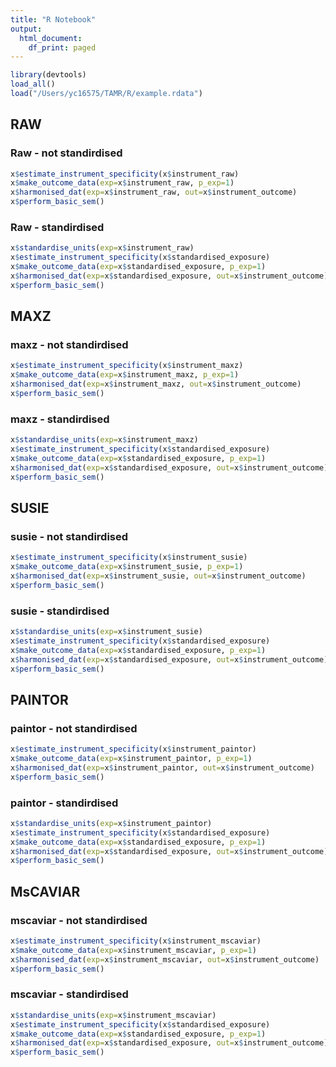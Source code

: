 ```yaml
---
title: "R Notebook"
output:
  html_document:
    df_print: paged
---
```



```r
library(devtools)
load_all()
load("/Users/yc16575/TAMR/R/example.rdata")
```


## RAW
### Raw - not standirdised 
```r
x$estimate_instrument_specificity(x$instrument_raw)
x$make_outcome_data(exp=x$instrument_raw, p_exp=1)
x$harmonised_dat(exp=x$instrument_raw, out=x$instrument_outcome)
x$perform_basic_sem()
```

### Raw - standirdised 
```r
x$standardise_units(exp=x$instrument_raw)
x$estimate_instrument_specificity(x$standardised_exposure)
x$make_outcome_data(exp=x$standardised_exposure, p_exp=1)
x$harmonised_dat(exp=x$standardised_exposure, out=x$instrument_outcome)
x$perform_basic_sem()
```


## MAXZ
### maxz - not standirdised 
```r
x$estimate_instrument_specificity(x$instrument_maxz)
x$make_outcome_data(exp=x$instrument_maxz, p_exp=1)
x$harmonised_dat(exp=x$instrument_maxz, out=x$instrument_outcome)
x$perform_basic_sem()
```

### maxz - standirdised 
```r
x$standardise_units(exp=x$instrument_maxz)
x$estimate_instrument_specificity(x$standardised_exposure)
x$make_outcome_data(exp=x$standardised_exposure, p_exp=1)
x$harmonised_dat(exp=x$standardised_exposure, out=x$instrument_outcome)
x$perform_basic_sem()
```


## SUSIE
### susie - not standirdised
```r
x$estimate_instrument_specificity(x$instrument_susie)
x$make_outcome_data(exp=x$instrument_susie, p_exp=1)
x$harmonised_dat(exp=x$instrument_susie, out=x$instrument_outcome)
x$perform_basic_sem()
```

### susie - standirdised
```r
x$standardise_units(exp=x$instrument_susie)
x$estimate_instrument_specificity(x$standardised_exposure)
x$make_outcome_data(exp=x$standardised_exposure, p_exp=1)
x$harmonised_dat(exp=x$standardised_exposure, out=x$instrument_outcome)
x$perform_basic_sem()
```


## PAINTOR
### paintor - not standirdised
```r
x$estimate_instrument_specificity(x$instrument_paintor)
x$make_outcome_data(exp=x$instrument_paintor, p_exp=1)
x$harmonised_dat(exp=x$instrument_paintor, out=x$instrument_outcome)
x$perform_basic_sem()
```

### paintor - standirdised
```r
x$standardise_units(exp=x$instrument_paintor)
x$estimate_instrument_specificity(x$standardised_exposure)
x$make_outcome_data(exp=x$standardised_exposure, p_exp=1)
x$harmonised_dat(exp=x$standardised_exposure, out=x$instrument_outcome)
x$perform_basic_sem()
```


## MsCAVIAR
### mscaviar - not standirdised
```r
x$estimate_instrument_specificity(x$instrument_mscaviar)
x$make_outcome_data(exp=x$instrument_mscaviar, p_exp=1)
x$harmonised_dat(exp=x$instrument_mscaviar, out=x$instrument_outcome)
x$perform_basic_sem()
```

### mscaviar - standirdised
```r
x$standardise_units(exp=x$instrument_mscaviar)
x$estimate_instrument_specificity(x$standardised_exposure)
x$make_outcome_data(exp=x$standardised_exposure, p_exp=1)
x$harmonised_dat(exp=x$standardised_exposure, out=x$instrument_outcome)
x$perform_basic_sem()
```

